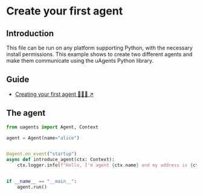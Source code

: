 # Create your first agent

## Introduction

This file can be run on any platform supporting Python, with the necessary install permissions. This example shows to create two different agents and make them communicate using the uAgents Python library.

## Guide

- [Creating your first agent 🤖🧑‍💻 ↗️](/guides/agents/create-a-uagent)

## The agent

```py copy filename="agent.py"
from uagents import Agent, Context

agent = Agent(name="alice")


@agent.on_event("startup")
async def introduce_agent(ctx: Context):
    ctx.logger.info(f"Hello, I'm agent {ctx.name} and my address is {ctx.address}.")


if __name__ == "__main__":
    agent.run()
```
